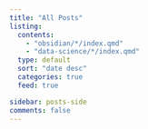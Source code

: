 ```yaml
---
title: "All Posts"
listing:
  contents: 
    - "obsidian/*/index.qmd"
    - "data-science/*/index.qmd"
  type: default
  sort: "date desc"
  categories: true
  feed: true

sidebar: posts-side
comments: false
---
```



